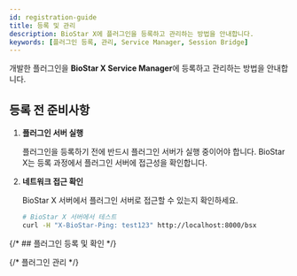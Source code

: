 ```yaml
---
id: registration-guide
title: 등록 및 관리
description: BioStar X에 플러그인을 등록하고 관리하는 방법을 안내합니다.
keywords: [플러그인 등록, 관리, Service Manager, Session Bridge]
---
```


개발한 플러그인을 **BioStar X Service Manager**에 등록하고 관리하는 방법을 안내합니다.

## 등록 전 준비사항

1. **플러그인 서버 실행**

    플러그인을 등록하기 전에 반드시 플러그인 서버가 실행 중이어야 합니다. BioStar X는 등록 과정에서 플러그인 서버에 접근성을 확인합니다.

1. **네트워크 접근 확인**

    BioStar X 서버에서 플러그인 서버로 접근할 수 있는지 확인하세요.

    ```bash
    # BioStar X 서버에서 테스트
    curl -H "X-BioStar-Ping: test123" http://localhost:8000/bsx
    ```

{/* ## 플러그인 등록 및 확인 */}

<RegisterPlugin />


{/* 플러그인 관리 */}

<ManagePlugins />